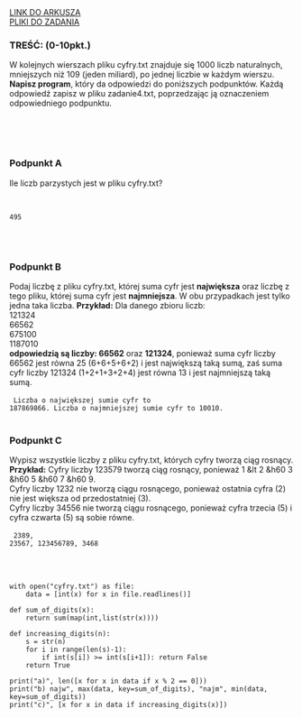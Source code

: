 
<div className="box_link"><a className="link  link_materials" target="_blank" href="https://cke.gov.pl/images/_EGZAMIN_MATURALNY_OD_2015/Arkusze_egzaminacyjne/2012/maj/infor/a2_pp.pdf">LINK DO ARKUSZA</a>
<br/>
<a className="link  link_materials" href="https://cke.gov.pl/images/_EGZAMIN_MATURALNY_OD_2015/Arkusze_egzaminacyjne/2012/maj/infor/Dane_PP.rar"> PLIKI DO ZADANIA</a>

<br/>
</div>

### TREŚĆ: (0-10pkt.)
W kolejnych wierszach pliku cyfry.txt znajduje się 1000 liczb naturalnych, mniejszych
niż 109 (jeden miliard), po jednej liczbie w każdym wierszu.
<b>Napisz program</b>, który da odpowiedzi do poniższych podpunktów. Każdą odpowiedź zapisz
w pliku zadanie4.txt, poprzedzając ją oznaczeniem odpowiedniego podpunktu.

<br/><br/><br/>

### Podpunkt A
Ile liczb parzystych jest w pliku cyfry.txt?  

<br/>
<Dropdown title="ODPOWIEDŹ">
    
<Code>
495
</Code>

</Dropdown>

<br/><br/>

### Podpunkt B
Podaj liczbę z pliku cyfry.txt, której suma cyfr jest <b>największa</b> oraz liczbę z tego
pliku, której suma cyfr jest <b>najmniejsza</b>. W obu przypadkach jest tylko jedna taka liczba.
<b>Przykład:</b>
Dla danego zbioru liczb:<br/>
121324<br/>
66562<br/>
675100<br/>
1187010<br/>
<b>odpowiedzią są liczby: </b>
<b>66562</b> oraz <b>121324</b>, ponieważ suma cyfr liczby 66562 jest
równa 25 (6+6+5+6+2) i jest największą taką sumą, zaś suma cyfr liczby 121324
(1+2+1+3+2+4) jest równa 13 i jest najmniejszą taką sumą.
<br/>
<br/>
<Dropdown title="ODPOWIEDŹ">
<Code>
Liczba o największej sumie cyfr to 187869866.
Liczba o najmniejszej sumie cyfr to 10010. 
</Code>
</Dropdown>
<br/><br/>

### Podpunkt C
Wypisz wszystkie liczby z pliku cyfry.txt, których cyfry tworzą ciąg rosnący.<br/>
<b>Przykład:</b>
Cyfry liczby 123579 tworzą ciąg rosnący, ponieważ 1 &lt 2 &h60 3 &h60 5 &h60 7 &h60 9. <br/>
Cyfry liczby 1232 nie tworzą ciągu rosnącego, ponieważ ostatnia cyfra (2) nie jest
większa od przedostatniej (3).<br/>
Cyfry liczby 34556 nie tworzą ciągu rosnącego, ponieważ cyfra trzecia (5) i cyfra
czwarta (5) są sobie równe.
<br/>
<br/>
<Dropdown title="ODPOWIEDŹ">
<Code>
2389, 23567, 123456789, 3468 
</Code>
</Dropdown>

<br/><br/>
<Dropdown title="PRZYKŁADOWE ROZWIĄZANIE CAŁEGO ZADANIA">

```
with open("cyfry.txt") as file:
    data = [int(x) for x in file.readlines()]

def sum_of_digits(x):
    return sum(map(int,list(str(x))))

def increasing_digits(n):
    s = str(n)
    for i in range(len(s)-1):
        if int(s[i]) >= int(s[i+1]): return False
    return True 

print("a)", len([x for x in data if x % 2 == 0]))
print("b) najw", max(data, key=sum_of_digits), "najm", min(data, key=sum_of_digits))
print("c)", [x for x in data if increasing_digits(x)])
```

</Dropdown>



